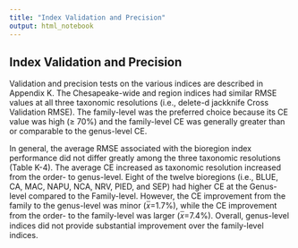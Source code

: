 ```yaml
---
title: "Index Validation and Precision"
output: html_notebook
---
```


## Index Validation and Precision

Validation and precision tests on the various indices are described in Appendix K. The Chesapeake-wide and region indices had similar RMSE values at all three taxonomic resolutions (i.e., delete-d jackknife Cross Validation RMSE). The family-level was the preferred choice because its CE value was high (≥ 70%) and the family-level CE was generally greater than or comparable to the genus-level CE.

In general, the average RMSE associated with the bioregion index performance did not differ greatly among the three taxonomic resolutions (Table K-4). The average CE increased as taxonomic resolution increased from the order- to genus-level. Eight of the twelve bioregions (i.e., BLUE, CA, MAC, NAPU, NCA, NRV, PIED, and SEP) had higher CE at the Genus-level compared to the Family-level. However, the CE improvement from the family to the genus-level was minor (𝑥̅=1.7%), while the CE improvement from the order- to the family-level was larger (𝑥̅=7.4%). Overall, genus-level indices did not provide substantial improvement over the family-level indices.